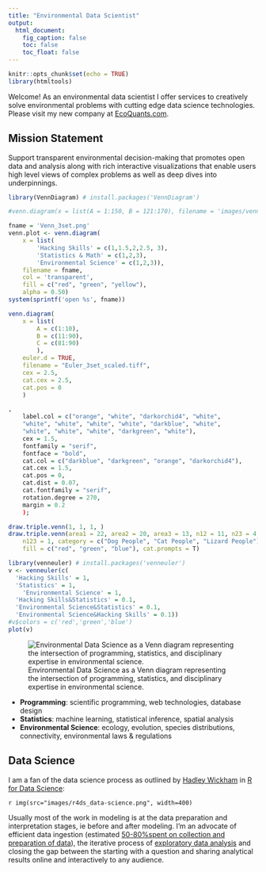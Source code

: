 ```yaml
---
title: "Environmental Data Scientist"
output:
  html_document:
    fig_caption: false
    toc: false
    toc_float: false
---
```


```r
knitr::opts_chunk$set(echo = TRUE)
library(htmltools)
```

Welcome! As an environmental data scientist I offer services to creatively solve environmental problems with cutting edge data science technologies. Please visit my new company at [EcoQuants.com](http://EcoQuants.com).

## Mission Statement

Support transparent environmental decision-making that promotes open data and analysis along with rich interactive visualizations that enable users high level views of complex problems as well as deep dives into underpinnings.

```r
library(VennDiagram) # install.packages('VennDiagram')

#venn.diagram(x = list(A = 1:150, B = 121:170), filename = 'images/venn.diagram.png', imagetype = 'png')

fname = 'Venn_3set.png'
venn.plot <- venn.diagram(
	x = list(
		'Hacking Skills' = c(1,1.5,2,2.5, 3),
		'Statistics & Math' = c(1,2,3),
		'Environmental Science' = c(1,2,3)),
	filename = fname,
	col = 'transparent',
	fill = c("red", "green", "yellow"),
	alpha = 0.50)
system(sprintf('open %s', fname))

venn.diagram(
	x = list(
		A = c(1:10),
		B = c(11:90),
		C = c(81:90)
		),
	euler.d = TRUE,
	filename = "Euler_3set_scaled.tiff",
	cex = 2.5,
	cat.cex = 2.5,
	cat.pos = 0
	)

,
	label.col = c("orange", "white", "darkorchid4", "white", 
	"white", "white", "white", "white", "darkblue", "white", 
	"white", "white", "white", "darkgreen", "white"),
	cex = 1.5,
	fontfamily = "serif",
	fontface = "bold",
	cat.col = c("darkblue", "darkgreen", "orange", "darkorchid4"),
	cat.cex = 1.5,
	cat.pos = 0,
	cat.dist = 0.07,
	cat.fontfamily = "serif",
	rotation.degree = 270,
	margin = 0.2
	);

draw.triple.venn(1, 1, 1, )
draw.triple.venn(area1 = 22, area2 = 20, area3 = 13, n12 = 11, n23 = 4, n13 = 5, 
    n123 = 1, category = c("Dog People", "Cat People", "Lizard People"), lty = "blank", 
    fill = c("red", "green", "blue"), cat.prompts = T)

library(venneuler) # install.packages('venneuler')
v <- venneuler(c(
  'Hacking Skills' = 1, 
  'Statistics' = 1,
	'Environmental Science' = 1,
  'Hacking Skills&Statistics' = 0.1,
  'Environmental Science&Statistics' = 0.1,
  'Environmental Science&Hacking Skills' = 0.1))
#v$colors = c('red','green','blue')
plot(v)
```

![Environmental Data Science as a Venn diagram representing the intersection of programming, statistics, and disciplinary expertise in environmental science.](https://docs.google.com/drawings/d/17Uyjlz5yG56aBGsPEV5kWzcnwE9bQEczsJiwZ8Xb26E/pub?w=300)

- **Programming**: scientific programming, web technologies, database design 
- **Statistics**: machine learning, statistical inference, spatial analysis
- **Environmental Science**: ecology, evolution, species distributions, connectivity, environmental laws & regulations

## Data Science

I am a fan of the data science process as outlined by [Hadley Wickham](http://hadley.nz/) in [R for Data Science](http://r4ds.had.co.nz/):

`r img(src="images/r4ds_data-science.png", width=400)`

Usually most of the work in modeling is at the data preparation and interpretation stages, ie before and after modeling. I'm an advocate of efficient data ingestion (estimated [50-80%spent on collection and preparation of data](http://www.nytimes.com/2014/08/18/technology/for-big-data-scientists-hurdle-to-insights-is-janitor-work.html?_r=0)), the iterative process of [exploratory data analysis](https://en.wikipedia.org/wiki/Exploratory_data_analysis) and closing the gap between the starting with a question and sharing analytical results online and interactively to any audience.

<!--
![](images/r4ds_data-science.png)

To elaborate...:

- Shiny revoluation w/ reactive programming
-->